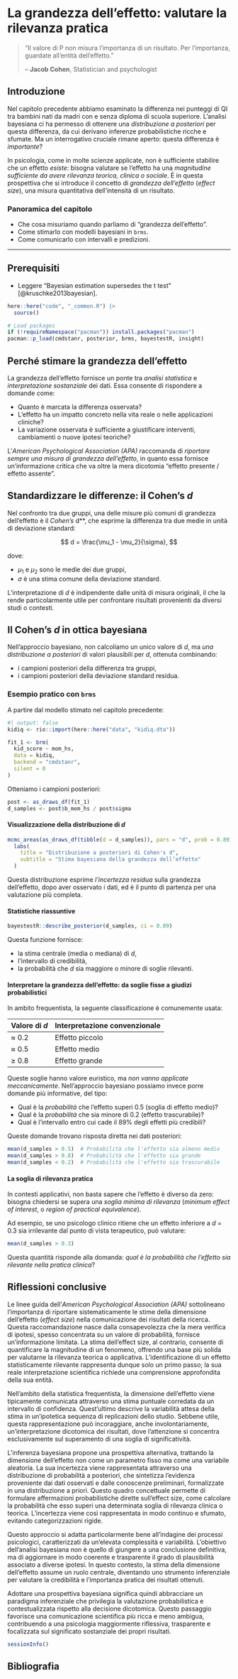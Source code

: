 # La grandezza dell’effetto: valutare la rilevanza pratica {#sec-bayesian-effect-size}

::: {.epigraph}
> “Il valore di P non misura l'importanza di un risultato. Per l'importanza, guardate all'entità dell'effetto.”
>
> -- **Jacob Cohen**, Statistician and psychologist
:::

## Introduzione {.unnumbered .unlisted} 

::: {.lead .dropcap}
Nel capitolo precedente abbiamo esaminato la differenza nei punteggi di QI tra bambini nati da madri con e senza diploma di scuola superiore. L’analisi bayesiana ci ha permesso di ottenere una *distribuzione a posteriori* per questa differenza, da cui derivano inferenze probabilistiche ricche e sfumate. Ma un interrogativo cruciale rimane aperto: questa differenza è *importante*?
:::

In psicologia, come in molte scienze applicate, non è sufficiente stabilire che un effetto *esiste*: bisogna valutare se l’effetto ha una *magnitudine sufficiente da avere rilevanza teorica, clinica o sociale*. È in questa prospettiva che si introduce il concetto di *grandezza dell’effetto* (*effect size*), una misura quantitativa dell’intensità di un risultato.

### Panoramica del capitolo {.unnumbered .unlisted}

- Che cosa misuriamo quando parliamo di “grandezza dell’effetto”.
- Come stimarlo con modelli bayesiani in `brms`.
- Come comunicarlo con intervalli e predizioni.

---

::: {.callout-tip collapse=true}
## Prerequisiti
- Leggere “Bayesian estimation supersedes the t test” [@kruschke2013bayesian].
:::

::: {.callout-caution collapse=true title="Preparazione del Notebook"}

```r
here::here("code", "_common.R") |> 
  source()

# Load packages
if (!requireNamespace("pacman")) install.packages("pacman")
pacman::p_load(cmdstanr, posterior, brms, bayestestR, insight)
```
:::


## Perché stimare la grandezza dell’effetto

La grandezza dell’effetto fornisce un ponte tra *analisi statistica* e *interpretazione sostanziale* dei dati. Essa consente di rispondere a domande come:

* Quanto è marcata la differenza osservata?
* L’effetto ha un impatto concreto nella vita reale o nelle applicazioni cliniche?
* La variazione osservata è sufficiente a giustificare interventi, cambiamenti o nuove ipotesi teoriche?

L’*American Psychological Association (APA)* raccomanda di *riportare sempre una misura di grandezza dell’effetto*, in quanto essa fornisce un’informazione critica che va oltre la mera dicotomia "effetto presente / effetto assente".


## Standardizzare le differenze: il Cohen’s *d*

Nel confronto tra due gruppi, una delle misure più comuni di grandezza dell’effetto è il *Cohen’s *d**, che esprime la differenza tra due medie in unità di deviazione standard:

$$
d = \frac{\mu_1 - \mu_2}{\sigma},
$$

dove:

* $\mu_1$ e $\mu_2$ sono le medie dei due gruppi,
* $\sigma$ è una stima comune della deviazione standard.

L’interpretazione di *d* è indipendente dalle unità di misura originali, il che la rende particolarmente utile per confrontare risultati provenienti da diversi studi o contesti.


## Il Cohen’s *d* in ottica bayesiana

Nell’approccio bayesiano, non calcoliamo un unico valore di *d*, ma *una distribuzione a posteriori* di valori plausibili per *d*, ottenuta combinando:

* i campioni posteriori della differenza tra gruppi,
* i campioni posteriori della deviazione standard residua.


### Esempio pratico con `brms`

A partire dal modello stimato nel capitolo precedente:

```r
#| output: false
kidiq <- rio::import(here::here("data", "kidiq.dta"))

fit_1 <- brm(
  kid_score ~ mom_hs, 
  data = kidiq, 
  backend = "cmdstanr",
  silent = 0
)
```

Otteniamo i campioni posteriori:

```r
post <- as_draws_df(fit_1)
d_samples <- post$b_mom_hs / post$sigma
```


#### Visualizzazione della distribuzione di *d*

```r
mcmc_areas(as_draws_df(tibble(d = d_samples)), pars = "d", prob = 0.89) +
  labs(
    title = "Distribuzione a posteriori di Cohen's d",
    subtitle = "Stima bayesiana della grandezza dell’effetto"
  )
```

Questa distribuzione esprime *l’incertezza residua* sulla grandezza dell’effetto, dopo aver osservato i dati, ed è il punto di partenza per una valutazione più completa.


#### Statistiche riassuntive

```r
bayestestR::describe_posterior(d_samples, ci = 0.89)
```

Questa funzione fornisce:

* la stima centrale (media o mediana) di *d*,
* l’intervallo di credibilità,
* la probabilità che *d* sia maggiore o minore di soglie rilevanti.


#### Interpretare la grandezza dell’effetto: da soglie fisse a giudizi probabilistici

In ambito frequentista, la seguente classificazione è comunemente usata:

| Valore di *d* | Interpretazione convenzionale |
| ------------- | ----------------------------- |
| ≈ 0.2         | Effetto piccolo               |
| ≈ 0.5         | Effetto medio                 |
| ≥ 0.8         | Effetto grande                |

Queste soglie hanno valore euristico, ma *non vanno applicate meccanicamente*. Nell’approccio bayesiano possiamo invece porre domande più informative, del tipo:

* Qual è la *probabilità* che l’effetto superi 0.5 (soglia di effetto medio)?
* Qual è la *probabilità* che sia minore di 0.2 (effetto trascurabile)?
* Qual è l’intervallo entro cui cade il 89% degli effetti più credibili?

Queste domande trovano risposta diretta nei dati posteriori:

```r
mean(d_samples > 0.5)  # Probabilità che l'effetto sia almeno medio
mean(d_samples > 0.8)  # Probabilità che l'effetto sia grande
mean(d_samples < 0.2)  # Probabilità che l'effetto sia trascurabile
```


#### La soglia di rilevanza pratica

In contesti applicativi, non basta sapere che l’effetto è diverso da zero: bisogna chiedersi se supera una *soglia minima di rilevanza* (*minimum effect of interest*, o *region of practical equivalence*).

Ad esempio, se uno psicologo clinico ritiene che un effetto inferiore a *d* = 0.3 sia irrilevante dal punto di vista terapeutico, può valutare:

```r
mean(d_samples > 0.3)
```

Questa quantità risponde alla domanda: *qual è la probabilità che l’effetto sia rilevante nella pratica clinica*?


## Riflessioni conclusive {.unnumbered .unlisted}

Le linee guida dell'*American Psychological Association (APA)* sottolineano l'importanza di riportare sistematicamente le stime della dimensione dell'effetto (*effect size*) nella comunicazione dei risultati della ricerca. Questa raccomandazione nasce dalla consapevolezza che la mera verifica di ipotesi, spesso concentrata su un valore di probabilità, fornisce un'informazione limitata. La stima dell'effect size, al contrario, consente di quantificare la magnitudine di un fenomeno, offrendo una base più solida per valutarne la rilevanza teorica o applicativa. L'identificazione di un effetto statisticamente rilevante rappresenta dunque solo un primo passo; la sua reale interpretazione scientifica richiede una comprensione approfondita della sua entità.

Nell'ambito della statistica frequentista, la dimensione dell'effetto viene tipicamente comunicata attraverso una stima puntuale corredata da un intervallo di confidenza. Quest'ultimo descrive la variabilità attesa della stima in un'ipotetica sequenza di replicazioni dello studio. Sebbene utile, questa rappresentazione può incoraggiare, anche involontariamente, un'interpretazione dicotomica dei risultati, dove l'attenzione si concentra esclusivamente sul superamento di una soglia di significatività.

L'inferenza bayesiana propone una prospettiva alternativa, trattando la dimensione dell'effetto non come un parametro fisso ma come una variabile aleatoria. La sua incertezza viene rappresentata attraverso una distribuzione di probabilità a posteriori, che sintetizza l'evidenza proveniente dai dati osservati e dalle conoscenze preliminari, formalizzate in una distribuzione a priori. Questo quadro concettuale permette di formulare affermazioni probabilistiche dirette sull'effect size, come calcolare la probabilità che esso superi una determinata soglia di rilevanza clinica o teorica. L'incertezza viene così rappresentata in modo continuo e sfumato, evitando categorizzazioni rigide.

Questo approccio si adatta particolarmente bene all'indagine dei processi psicologici, caratterizzati da un'elevata complessità e variabilità. L'obiettivo dell'analisi bayesiana non è quello di giungere a una conclusione definitiva, ma di aggiornare in modo coerente e trasparente il grado di plausibilità associato a diverse ipotesi. In questo contesto, la stima della dimensione dell'effetto assume un ruolo centrale, diventando uno strumento inferenziale per valutare la credibilità e l'importanza pratica dei risultati ottenuti.

Adottare una prospettiva bayesiana significa quindi abbracciare un paradigma inferenziale che privilegia la valutazione probabilistica e contestualizzata rispetto alla decisione dicotomica. Questo passaggio favorisce una comunicazione scientifica più ricca e meno ambigua, contribuendo a una psicologia maggiormente riflessiva, trasparente e focalizzata sul significato sostanziale dei propri risultati.


::: {.callout-note collapse=true title="Informazioni sull'ambiente di sviluppo"}

```r
sessionInfo()
```
:::

## Bibliografia {.unnumbered .unlisted} 

